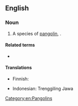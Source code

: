 ==English==
{{rfi|en}}
{{wikipedia|pangolin}}

===Noun===
{{en-noun}}

# A species of [[pangolin]], {{taxlink|Manis javanica|species|noshow=1}}.

====Related terms====
* {{l|en|pangolin}}

====Translations====
{{trans-top|species}}
* Finnish: {{t|fi|malaijanmuurahaiskäpy}}
{{trans-mid}}
* Indonesian: Trenggiling Jawa
{{trans-bottom}}

[[Category:en:Pangolins]]